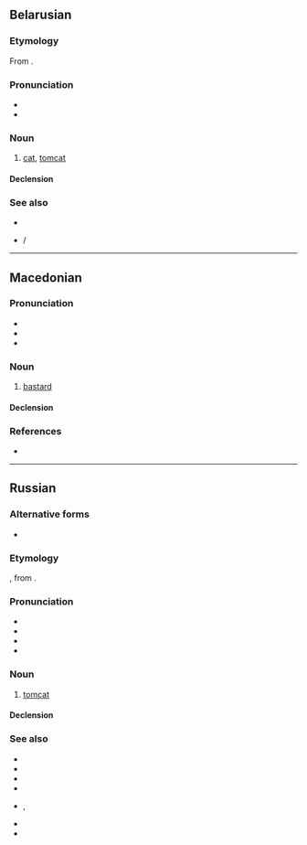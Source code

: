 {{also|қот|kot|Kot|kòt|köt}}
==Belarusian==
{{wikipedia|lang=be}}

===Etymology===
From {{inh|be|sla-pro|*kotъ}}.

===Pronunciation===
* {{be-IPA}}
* {{audio|be|Be-{{PAGENAME}}.ogg|Audio}}

===Noun===
{{be-noun|кот<b.anml>}}

# [[cat]], [[tomcat]]

====Declension====
{{be-ndecl|кот<b.anml>}}

===See also===
* {{l|be|кошка}}
* {{l|be|кацяня́}} / {{l|be|кацянё}}

{{topics|be|Cats|Male animals}}

----
==Macedonian==

===Pronunciation===
* {{mk-IPA}}
* {{hyph|mk|кот}}
* {{homophones|mk|код}}

===Noun===
{{mk-noun|m|head=кот|ко́тови}}

# {{lb|mk|derogatory}} [[bastard]] {{gl|a contemptible, inconsiderate, overly or arrogantly rude or spiteful person}}
#: {{syn|mk|ни́каквец|ко́пиле|гад|и́зрод}}

====Declension====
{{mk-decl-noun-m||котов|pov=1}}

===References===
* {{R:mk:DRMJ|кот}}

----

==Russian==

===Alternative forms===
* {{alter|ru|котъ||ru-PRO}}

===Etymology===
{{inh+|ru|orv|котъ}}, from {{inh|ru|sla-pro|*kotъ}}.

===Pronunciation===
* {{ru-IPA}}
* {{audio|ru|Ru-{{PAGENAME}}.ogg|audio}}
* {{homophones|ru|код}}
* {{rhymes|ru|ot|s=1}}

===Noun===
{{ru-noun+|b|a=an|f=ко́шка|adj=коша́чий|dim=ко́тик|aug=коти́ще|aug2=котя́ра|pej=коша́к}}

# [[tomcat]]
#: {{uxi|ru|'''кот''' [[в]] [[сапог|сапога́х]]|Puss in Boots}}
#: {{uxi|ru|'''кот''' наплакал|nothing to speak of (next to nothing)}}
#: {{ux|ru|[[не|Не]] всё '''коту́''' [[ма́сленица]], [[прийти|придёт]] [[и]] [[вели́кий]] [[пост]].|All good things must come to an end; You have to take the rough with the smooth.}}
#: {{uxi|ru|[[купи́ть]] '''кота́''' [[в]] [[мешок|мешке́]]|to buy a pig in a poke}}

====Declension====
{{ru-noun-table|b|a=an}}

===See also===
* {{l|ru|котёнок}}
* {{l|ru|ко́тик}}
* {{l|ru|ко́шечка}}
* {{l|ru|ко́шка}}
* {{l|ru|коти́ться}}, {{l|ru|окоти́ться}}
* {{l|ru|коша́тник}}
* {{l|ru|Субко́та}}

{{topics|ru|Cats|Male animals}}